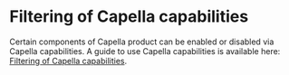 =Filtering of Capella capabilities=
Certain components of Capella product can be enabled or disabled via Capella capabilities. A guide to use Capella capabilities is available here: [[../help/topic/org.polarsys.capella.doc/html/Filtering%20of%20Capella%20capabilities/Filtering%20of%20Capella%20capabilities.html|Filtering of Capella capabilities]].